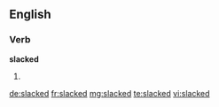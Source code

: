 ==English==

===Verb===
'''slacked'''

# {{en-past of|slack}}

[[de:slacked]]
[[fr:slacked]]
[[mg:slacked]]
[[te:slacked]]
[[vi:slacked]]